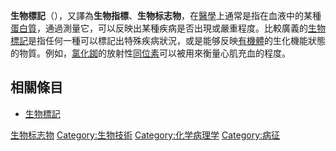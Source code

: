 '''生物標記'''（{{lang-en|Biomarker}}），又譯為'''生物指標'''、'''生物标志物'''，在[[醫學|醫學]]上通常是指在血液中的某種[[蛋白質|蛋白質]]，通過測量它，可以反映出某種疾病是否出現或嚴重程度。比較廣義的[[生物標記|生物標記]]是指任何一種可以標記出特殊疾病狀況，或是能够反映[[有機體|有機體]]的生化機能狀態的物質。例如，[[氯化銣|氯化銣]]的放射性[[同位素|同位素]]可以被用來衡量心肌充血的程度。

==相關條目==
*[[生物標記|生物標記]]
{{Medicine-stub}}
[[Category:生物标志物|]]
[[Category:生物技術|Category:生物技術]]
[[Category:化学病理学|Category:化学病理学]]
[[Category:病征|Category:病征]]